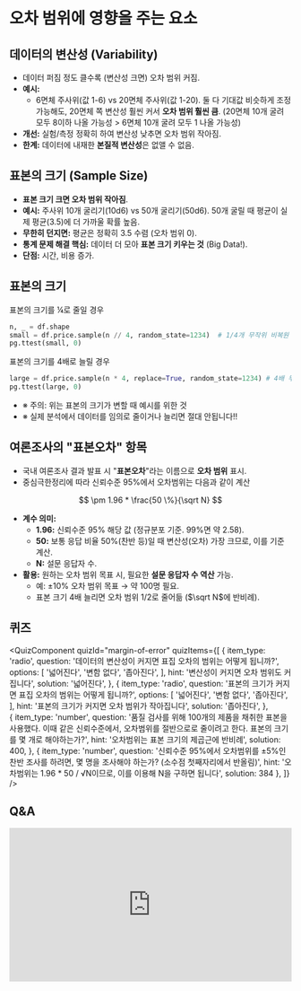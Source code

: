 # 오차 범위에 영향을 주는 요소


## 데이터의 변산성 (Variability)

*   데이터 퍼짐 정도 클수록 (변산성 크면) 오차 범위 커짐.
*   **예시:**
    *   6면체 주사위(값 1-6) vs 20면체 주사위(값 1-20). 둘 다 기대값 비슷하게 조정 가능해도, 20면체 쪽 변산성 훨씬 커서 **오차 범위 훨씬 큼**. (20면체 10개 굴려 모두 8이하 나올 가능성 > 6면체 10개 굴려 모두 1 나올 가능성)
*   **개선:** 실험/측정 정확히 하여 변산성 낮추면 오차 범위 작아짐.
*   **한계:** 데이터에 내재한 **본질적 변산성**은 없앨 수 없음.

## 표본의 크기 (Sample Size)

*   **표본 크기 크면 오차 범위 작아짐**.
*   **예시:** 주사위 10개 굴리기(10d6) vs 50개 굴리기(50d6). 50개 굴릴 때 평균이 실제 평균(3.5)에 더 가까울 확률 높음.
*   **무한히 던지면:** 평균은 정확히 3.5 수렴 (오차 범위 0).
*   **통계 문제 해결 핵심:** 데이터 더 모아 **표본 크기 키우는 것** (Big Data!).
*   **단점:** 시간, 비용 증가.

## 표본의 크기

표본의 크기를 ¼로 줄일 경우
```python
n, _ = df.shape
small = df.price.sample(n // 4, random_state=1234)  # 1/4개 무작위 비복원 추출
pg.ttest(small, 0)
```

표본의 크기를 4배로 늘릴 경우
```python
large = df.price.sample(n * 4, replace=True, random_state=1234) # 4배 무작위 복원 추출
pg.ttest(large, 0)
```

- ※ 주의: 위는 표본의 크기가 변할 때 예시를 위한 것
- ※ 실제 분석에서 데이터를 임의로 줄이거나 늘리면 절대 안됩니다!!


## 여론조사의 "표본오차" 항목

*   국내 여론조사 결과 발표 시 "**표본오차**"라는 이름으로 **오차 범위** 표시.
*   중심극한정리에 따라 신뢰수준 95%에서 오차범위는 다음과 같이 계산

$$
\pm 1.96 * \frac{50 \%}{\sqrt N} 
$$
*   **계수 의미:**
    *   **1.96:** 신뢰수준 95% 해당 값 (정규분포 기준. 99%면 약 2.58).
    *   **50:** 보통 응답 비율 50%(찬반 등)일 때 변산성(오차) 가장 크므로, 이를 기준 계산.
    *   **N:** 설문 응답자 수.
*   **활용:** 원하는 오차 범위 목표 시, 필요한 **설문 응답자 수 역산** 가능.
    *   예: ±10% 오차 범위 목표 → 약 100명 필요.
    *   표본 크기 4배 늘리면 오차 범위 1/2로 줄어듦 ($\sqrt N$에 반비례).

## 퀴즈


<QuizComponent quizId="margin-of-error" quizItems={[
    {
        item_type: 'radio',
        question: '데이터의 변산성이 커지면 표집 오차의 범위는 어떻게 됩니까?',
        options: [
            '넓어진다',
            '변함 없다',
            '좁아진다',
        ],
        hint: '변산성이 커지면 오차 범위도 커집니다',
        solution: '넓어진다',
    },
    {
        item_type: 'radio',
        question: '표본의 크기가 커지면 표집 오차의 범위는 어떻게 됩니까?',
        options: [
            '넓어진다',
            '변함 없다',
            '좁아진다',
        ],
        hint: '표본의 크기가 커지면 오차 범위가 작아집니다',
        solution: '좁아진다',
    },    
    {
        item_type: 'number',
        question: '품질 검사를 위해 100개의 제품을 채취한 표본을 사용했다. 이때 같은 신뢰수준에서, 오차범위를 절반으로로 줄이려고 한다. 표본의 크기를 몇 개로 해야하는가?',
        hint: '오차범위는 표본 크기의 제곱근에 반비례',
        solution: 400,
    },
        {
        item_type: 'number',
        question: '신뢰수준 95%에서 오차범위를 ±5%인 찬반 조사를 하려면, 몇 명을 조사해야 하는가? (소수점 첫째자리에서 반올림)',
        hint: '오차범위는 1.96 * 50 / √N이므로, 이를 이용해 N을 구하면 됩니다',
        solution: 384
    },
]} />


## Q&A
<iframe src="https://tally.so/embed/wbOOKg?alignLeft=1&hideTitle=1&transparentBackground=1&dynamicHeight=0" loading="lazy" width="100%" height="274" frameborder="0" marginheight="0" marginwidth="0" title="Q&A"></iframe>
